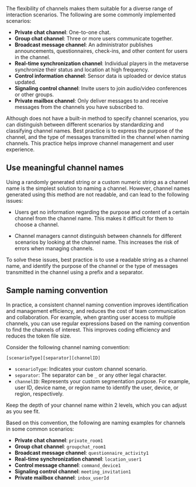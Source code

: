 
The flexibility of <Vg k="SIG" /> channels makes them suitable for a diverse range of interaction scenarios. The following are some commonly implemented scenarios:

- **Private chat channel**: One-to-one chat.
- **Group chat channel**: Three or more users communicate together.
- **Broadcast message channel**: An administrator publishes announcements, questionnaires, check-ins, and other content for users in the channel.
- **Real-time synchronization channel**: Individual players in the metaverse synchronize their status and location at high frequency.
- **Control information channel**: Sensor data is uploaded or device status updated.
- **Signaling control channel**: Invite users to join audio/video conferences or other groups.
- **Private mailbox channel**: Only deliver messages to and receive messages from the channels you have subscribed to.

Although <Vg k="SIG" /> does not have a built-in method to specify channel scenarios, you can distinguish between different scenarios by standardizing and classifying channel names. Best practice is to express the purpose of the channel, and the type of messages transmitted in the channel when naming channels. This practice helps improve channel management and user experience.

## Use meaningful channel names

Using a randomly generated string or a custom numeric string as a channel name is the simplest solution to naming a channel. However, channel names generated using this method are not readable, and can lead to the following issues:

- Users get no information regarding the purpose and content of a certain channel from the channel name. This makes it difficult for them to choose a channel.

- Channel managers cannot distinguish between channels for different scenarios by looking at the channel name. This increases the risk of errors when managing channels.

To solve these issues, best practice is to use a readable string as a channel name, and identify the purpose of the channel or the type of messages transmitted in the channel using a prefix and a separator. 

## Sample naming convention

In practice, a consistent channel naming convention improves identification and management efficiency, and reduces the cost of team communication and collaboration. For example, when granting user access to multiple channels, you can use regular expressions based on the naming convention to find the channels of interest. This improves coding efficiency and reduces the token file size.

Consider the following channel naming convention:

`[scenarioType][separator][channelID]`

- `scenarioType`: Indicates your custom channel scenario.
- `separator`: The separator can be `_` or any other legal character.
- `channelID`: Represents your custom segmentation purpose. For example, user ID, device name, or region name to identify the user, device, or region, respectively.

Keep the depth of your channel name within 2 levels, which you can adjust as you see fit.

Based on this convention, the following are naming examples for channels in some common scenarios:

- **Private chat channel**: `private_room1`
- **Group chat channel**: `groupchat_room1`
- **Broadcast message channel**: `questionnaire_activity1`
- **Real-time synchronization channel**: `location_user1`
- **Control message channel**: `command_device1`
- **Signaling control channel**: `meeting_invitation1`
- **Private mailbox channel**: `inbox_userId`
